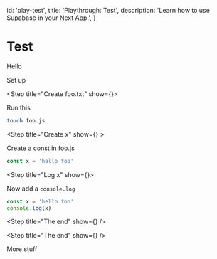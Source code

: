 
  id: 'play-test',
  title: 'Playthrough: Test',
  description: 'Learn how to use Supabase in your Next App.',
}

# Test

Hello

<Chapter title="Step 1: Project set up">

Set up

<Step title="Create foo.txt" show={<Playground />}>

Run this

```bash solve=command
touch foo.js
```

</Step>

<Step title="Create x" show={<Playground />} >

Create a const in foo.js

```js title=foo.js solve=file
const x = 'hello foo'
```

</Step>

<Step title="Log x" show={<Playground />}>

Now add a `console.log`

```js title=foo.js solve=file
const x = 'hello foo'
console.log(x)
```

</Step>

<Step title="The end" show={<Playground />} />

<Step title="The end" show={<Playground />} />

</Chapter>

More stuff


